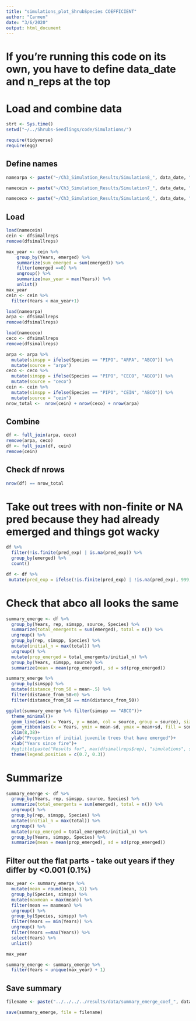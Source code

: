 ```yaml
---
title: "simulations_plot_ShrubSpecies COEFFICIENT"
author: "Carmen"
date: "3/6/2020"
output: html_document
---
```


# If you're running this code on its own, you have to define data_date and n_reps at the top

# Load and combine data
```r
strt <- Sys.time()
setwd("~/../Shrubs-Seedlings/code/Simulations/")
```

```r
require(tidyverse)
require(egg)
```

## Define names
```r
namearpa <- paste("~/Ch3_Simulation_Results/Simulation8_", data_date, "_", n_reps, "_welch_ARPAcoef_empiricalgrowth.Rdata", sep = "")

namecein <- paste("~/Ch3_Simulation_Results/Simulation7_", data_date, "_", n_reps, "_welch_CEINcoef_empiricalgrowth.Rdata", sep = "")

namececo <- paste("~/Ch3_Simulation_Results/Simulation6_", data_date, "_", n_reps, "_welch_CECOcoef_empiricalgrowth.Rdata", sep = "")
```

## Load
```r
load(namecein)
cein <- dfsimallreps
remove(dfsimallreps)
```

```r
max_year <- cein %>% 
    group_by(Years, emerged) %>% 
    summarize(sum_emerged = sum(emerged)) %>% 
    filter(emerged ==0) %>% 
    ungroup() %>% 
    summarize(max_year = max(Years)) %>% 
    unlist()
max_year
cein <- cein %>% 
  filter(Years < max_year+1)
```

```r
load(namearpa)
arpa <- dfsimallreps
remove(dfsimallreps)

load(namececo)
ceco <- dfsimallreps
remove(dfsimallreps)
```

```r
arpa <- arpa %>% 
  mutate(simspp = ifelse(Species == "PIPO", "ARPA", "ABCO")) %>% 
  mutate(source = "arpa")
ceco <- ceco %>% 
  mutate(simspp = ifelse(Species == "PIPO", "CECO", "ABCO")) %>% 
  mutate(source = "ceco")
cein <- cein %>% 
  mutate(simspp = ifelse(Species == "PIPO", "CEIN", "ABCO")) %>% 
  mutate(source = "cein")
nrow_total <-  nrow(cein) + nrow(ceco) + nrow(arpa)
```

## Combine
```r
df <- full_join(arpa, ceco)
remove(arpa, ceco)
df <- full_join(df, cein)
remove(cein)
```

## Check df nrows
```r
nrow(df) == nrow_total
```


# Take out trees with non-finite or NA pred because they had already emerged and things got wacky
```r
df %>% 
  filter(!is.finite(pred_exp) | is.na(pred_exp)) %>% 
  group_by(emerged) %>% 
  count()
```


```r
df <- df %>% 
 mutate(pred_exp = ifelse(!is.finite(pred_exp) | !is.na(pred_exp), 999, pred_exp))
```

# Check that abco all looks the same

```r
summary_emerge <- df %>% 
  group_by(Years, rep, simspp, source, Species) %>% 
  summarize(total_emergents = sum(emerged), total = n()) %>% 
  ungroup() %>% 
  group_by(rep, simspp, Species) %>% 
  mutate(initial_n = max(total)) %>% 
  ungroup() %>% 
  mutate(prop_emerged = total_emergents/initial_n) %>% 
  group_by(Years, simspp, source) %>% 
  summarize(mean = mean(prop_emerged), sd = sd(prop_emerged))
```

```r
summary_emerge %>% 
  group_by(simspp) %>% 
  mutate(distance_from_50 = mean-.5) %>% 
  filter(distance_from_50>0) %>% 
  filter(distance_from_50 == min(distance_from_50))
```


```r
ggplot(summary_emerge %>% filter(simspp == "ABCO"))+
  theme_minimal()+
  geom_line(aes(x = Years, y = mean, col = source, group = source), size = 1)+
  geom_ribbon(aes(x = Years, ymin = mean-sd, ymax = mean+sd, fill = source, group = source), alpha = .5)+
  xlim(8,38)+
  ylab("Proportion of initial juvenile trees that have emerged")+
  xlab("Years since fire")+
  #ggtitle(paste("Results for", max(dfsimallreps$rep), "simulations", sep = " "))+
  theme(legend.position = c(0.7, 0.3))
```

# Summarize
```r
summary_emerge <- df %>% 
  group_by(Years, rep, simspp, source, Species) %>% 
  summarize(total_emergents = sum(emerged), total = n()) %>% 
  ungroup() %>% 
  group_by(rep, simspp, Species) %>% 
  mutate(initial_n = max(total)) %>% 
  ungroup() %>% 
  mutate(prop_emerged = total_emergents/initial_n) %>% 
  group_by(Years, simspp, Species) %>% 
  summarize(mean = mean(prop_emerged), sd = sd(prop_emerged))
```

## Filter out the flat parts - take out years if they differ by <0.001 (0.1%)
```r
max_year <- summary_emerge %>% 
  mutate(mean = round(mean, 3)) %>% 
  group_by(Species, simspp) %>% 
  mutate(maxmean = max(mean)) %>% 
  filter(mean == maxmean) %>% 
  ungroup() %>%
  group_by(Species, simspp) %>% 
  filter(Years == min(Years)) %>%
  ungroup() %>% 
  filter(Years ==max(Years)) %>% 
  select(Years) %>% 
  unlist()

max_year
```

```r
summary_emerge <- summary_emerge %>% 
  filter(Years < unique(max_year) + 1)
```


## Save summary
```r
filename <- paste("../../../../results/data/summary_emerge_coef_", data_date,"_", n_reps, ".Rdata", sep = "")

save(summary_emerge, file = filename)
```
